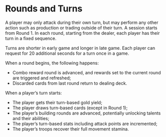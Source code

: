 # Rounds and Turns

A player may only attack during their own turn, but may perform any other action such as production or trading outside of their turn. A session starts from Round 1. In each round, starting from the dealer, each player has their turn in a fixed sequence.

Turns are shorter in early game and longer in late game. Each player can request for 20 additional seconds for a turn once in a game.

When a round begins, the following happens:

- Combo reward round is advanced, and rewards set to the current round are triggered and refreshed;
- Discarded cards from last round return to dealing deck.

When a player’s turn starts:

- The player gets their turn-based gold yield;
- The player draws turn-based cards (except in Round 1);
- The player’s building rounds are advanced, potentially unlocking talents and their abilities;
- The player’s turn-based stats including attack points are incremented;
- The player’s troops recover their full movement stamina.
